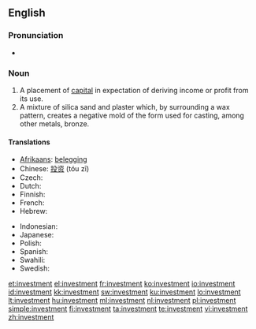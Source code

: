 ==English==
{{wikipedia}}

===Pronunciation===
* {{audio|en-us-investment.ogg|Audio (US)}}

===Noun===
{{en-noun}}

# A placement of [[capital]] in expectation of deriving income or profit from its use.
# A mixture of silica sand and plaster which, by surrounding a wax pattern, creates a negative mold of the form used for casting, among other metals, bronze.

====Translations====
{{trans-top|a placement of capital in expectation of deriving income or profit from its use}}
* [[Afrikaans]]: [[belegging]]
* Chinese: [[投资]] (tóu zī)
* Czech: {{t-|cs|investice|f}}
* Dutch: {{t|nl|investering}}
* Finnish: {{t-|fi|sijoitus}}
* French: {{t+|fr|investissement}}
* Hebrew: {{t+|he|השקעה|f|tr=hashkaa|sc=Hebr}}
{{trans-mid}}
* Indonesian: {{t|id|investasi|xs=Indonesian}}
* Japanese: {{t-|ja|投資|tr=tōshi|sc=Jpan}}
* Polish: {{t+|pl|inwestycja|f}}
* Spanish: {{t-|es|inversión|f}}
* Swahili: {{t+|sw|uwekezaji|xs=Swahili}}
* Swedish: {{t|sv|investering}}
{{trans-bottom}}

[[et:investment]]
[[el:investment]]
[[fr:investment]]
[[ko:investment]]
[[io:investment]]
[[id:investment]]
[[kk:investment]]
[[sw:investment]]
[[ku:investment]]
[[lo:investment]]
[[lt:investment]]
[[hu:investment]]
[[ml:investment]]
[[nl:investment]]
[[pl:investment]]
[[simple:investment]]
[[fi:investment]]
[[ta:investment]]
[[te:investment]]
[[vi:investment]]
[[zh:investment]]